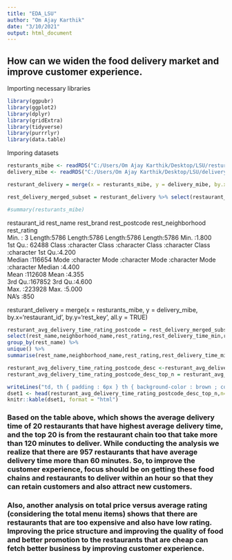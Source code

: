 ---
title: "EDA_LSU"
author: "Om Ajay Karthik"
date: "3/10/2021"
output: html_document
---

## How can we widen the food delivery market and improve customer experience.


Importing necessary libraries
```{r}
library(ggpubr)
library(ggplot2)
library(dplyr)
library(gridExtra)
library(tidyverse)
library(purrrlyr)
library(data.table)
```

Imporing datasets

```{r}
resturants_mibe <- readRDS("C:/Users/Om Ajay Karthik/Desktop/LSU/resturants-mibe.rds")
delivery_mibe <- readRDS("C:/Users/Om Ajay Karthik/Desktop/LSU/delivery-mibe.rds")

resturant_delivery = merge(x = resturants_mibe, y = delivery_mibe, by.x='restaurant_id', by.y='rest_key', all.y = TRUE)

rest_delivery_merged_subset = resturant_delivery %>% select(restaurant_id,rest_name,rest_neighborhood,rest_postcode,neighborhood_name,rest_rating,rest_delivery_time_min)

```


```{r}
#summary(resturants_mibe) 
```

 restaurant_id     rest_name          rest_brand        rest_postcode      rest_neighborhood   rest_rating   
 Min.   :     3   Length:5786        Length:5786        Length:5786        Length:5786        Min.   :1.800  
 1st Qu.: 62488   Class :character   Class :character   Class :character   Class :character   1st Qu.:4.200  
 Median :116654   Mode  :character   Mode  :character   Mode  :character   Mode  :character   Median :4.400  
 Mean   :112608                                                                               Mean   :4.355  
 3rd Qu.:167852                                                                               3rd Qu.:4.600  
 Max.   :223928                                                                               Max.   :5.000  
                                                                                              NA's   :850  

resturant_delivery = merge(x = resturants_mibe, y = delivery_mibe, by.x='restaurant_id', by.y='rest_key', all.y = TRUE)

 
                                                                                        
  ```{r, results='asis'}
resturant_avg_delivery_time_rating_postcode = rest_delivery_merged_subset %>%
  select(rest_name,neighborhood_name,rest_rating,rest_delivery_time_min,rest_postcode)   %>%
  group_by(rest_name) %>%
  unique() %>%
  summarise(rest_name,neighborhood_name,rest_rating,rest_delivery_time_min,rest_postcode,average_delivery_time = mean(rest_delivery_time_min))

resturant_avg_delivery_time_rating_postcode_desc <-resturant_avg_delivery_time_rating_postcode[order(-resturant_avg_delivery_time_rating_postcode$average_delivery_time),]
resturant_avg_delivery_time_rating_postcode_desc_top_n = resturant_avg_delivery_time_rating_postcode_desc %>% select(rest_name,rest_postcode,neighborhood_name,rest_rating,average_delivery_time) %>% head(., n=20)
```

  ```{r, results='asis'}
writeLines("td, th { padding : 6px } th { background-color : brown ; color : white; border : 1px solid white; } td { color : brown ; border : 1px solid brown }", con = "mystyle.css")
dset1 <- head(resturant_avg_delivery_time_rating_postcode_desc_top_n,n=50)
knitr::kable(dset1, format = "html")

```

###  Based on the table above, which shows the average delivery time of 20 restaurants that have highest average delivery time, and the top 20 is from the restaurant chain too that take more than 120 minutes to deliver. While conducting the analysis we realize that there are 957 restaurants that have average delivery time more than 60 minutes. So, to improve the customer experience, focus should be on getting these food chains and restaurants to deliver within an hour so that they can retain customers and also attract new customers.

### Also, another analysis on total price versus average rating (considering the total menu items) shows that there are restaurants that are too expensive and also have low rating. Improving the price structure and improving the quality of food and better promotion to the restaurants that are cheap can fetch better business by improving customer experience.
